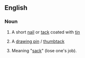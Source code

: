==English==

===Noun===
{{en-noun}}

# A short [[nail]] or [[tack]] coated with [[tin]]
# {{context|British|lang=en}} A [[drawing pin]] / [[thumbtack]]
# {{context|Cockney rhyming slang|lang=en}} Meaning "[[sack]]" (lose one's job).